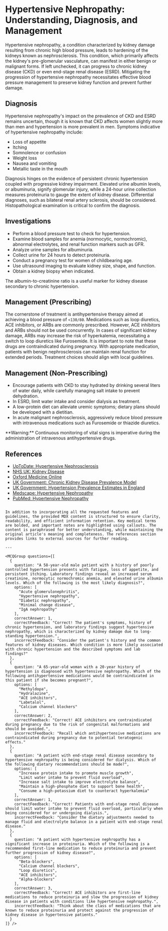 
# Hypertensive Nephropathy: Understanding, Diagnosis, and Management

Hypertensive nephropathy, a condition characterized by kidney damage resulting from chronic high blood pressure, leads to hardening of the kidneys known as nephrosclerosis. This condition, which primarily affects the kidney's pre-glomerular vasculature, can manifest in either benign or malignant forms. If left unchecked, it can progress to chronic kidney disease (CKD) or even end-stage renal disease (ESRD). Mitigating the progression of hypertensive nephropathy necessitates effective blood pressure management to preserve kidney function and prevent further damage.

## Diagnosis

Hypertensive nephropathy's impact on the prevalence of CKD and ESRD remains uncertain, though it is known that CKD affects women slightly more than men and hypertension is more prevalent in men. Symptoms indicative of hypertensive nephropathy include:

- Loss of appetite
- Itching
- Somnolence or confusion
- Weight loss
- Nausea and vomiting
- Metallic taste in the mouth

Diagnosis hinges on the evidence of persistent chronic hypertension coupled with progressive kidney impairment. Elevated urine albumin levels, or albuminuria, signify glomerular injury, while a 24-hour urine collection measures proteinuria to gauge the extent of kidney disease. Differential diagnoses, such as bilateral renal artery sclerosis, should be considered. Histopathological examination is critical to confirm the diagnosis.

## Investigations

- Perform a blood pressure test to check for hypertension.
- Examine blood samples for anemia (normocytic, normochromic), abnormal electrolytes, and renal function markers such as GFR.
- Analyze urine samples for albuminuria.
- Collect urine for 24 hours to detect proteinuria.
- Conduct a pregnancy test for women of childbearing age.
- Use ultrasound imaging to evaluate kidney size, shape, and function.
- Obtain a kidney biopsy when indicated.

The albumin-to-creatinine ratio is a useful marker for kidney disease secondary to chronic hypertension.

## Management (Prescribing)

The cornerstone of treatment is antihypertensive therapy aimed at achieving a blood pressure of `<130/80`. Medications such as loop diuretics, ACE inhibitors, or ARBs are commonly prescribed. However, ACE inhibitors and ARBs should not be used concurrently. In cases of significant kidney damage, ARBs may increase the risk of hyperkalemia, necessitating a switch to loop diuretics like Furosemide. It is important to note that these drugs are contraindicated during pregnancy. With appropriate medication, patients with benign nephrosclerosis can maintain renal function for extended periods. Treatment choices should align with local guidelines.

## Management (Non-Prescribing)

- Encourage patients with CKD to stay hydrated by drinking several liters of water daily, while carefully managing salt intake to prevent dehydration.
- In ESRD, limit water intake and consider dialysis as treatment.
- A low-protein diet can alleviate uremic symptoms; dietary plans should be developed with a dietitian.
- In acute malignant nephrosclerosis, aggressively reduce blood pressure with intravenous medications such as Furosemide or thiazide diuretics.

<Callout emoji="⚠️">
**Warning:** Continuous monitoring of vital signs is imperative during the administration of intravenous antihypertensive drugs.
</Callout>

## References

- [UpToDate: Hypertensive Nephrosclerosis](https://www.uptodate.com/contents/clinical-features-diagnosis-and-treatment-of-hypertensive-nephrosclerosis#H10)
- [NHS UK: Kidney Disease](https://www.nhs.uk/conditions/kidney-disease/)
- [Oxford Medicine Online](https://oxfordmedicine.com/view/10.1093/med/9780199592548.001.0001/med-9780199592548-chapter-211)
- [UK Government: Chronic Kidney Disease Prevalence Model](https://assets.publishing.service.gov.uk/government/uploads/system/uploads/attachment_data/file/612303/ChronickidneydiseaseCKDprevalencemodelbriefing.pdf)
- [UK Government: Hypertension Prevalence Estimates in England](https://assets.publishing.service.gov.uk/government/uploads/system/uploads/attachment_data/file/873605/Summary_of_hypertension_prevalence_estimates_in_England__1_.pdf)
- [Medscape: Hypertensive Nephropathy](https://emedicine.medscape.com/article/244342-overview)
- [PubMed: Hypertensive Nephropathy](https://pubmed.ncbi.nlm.nih.gov/29892833/)
```

In addition to incorporating all the requested features and guidelines, the provided MDX content is structured to ensure clarity, readability, and efficient information retention. Key medical terms are bolded, and important notes are highlighted using callouts. The content is paraphrased for better understanding, while maintaining the original article's meaning and completeness. The references section provides links to external sources for further reading.

---

<MCQGroup questions={[
  {
    question: "A 58-year-old male patient with a history of poorly controlled hypertension presents with fatigue, loss of appetite, and persistent itching. Laboratory findings reveal an increased serum creatinine, normocytic normochromic anemia, and elevated urine albumin levels. Which of the following is the most likely diagnosis?",
    options: [
      "Acute glomerulonephritis",
      "Hypertensive nephropathy",
      "Diabetic nephropathy",
      "Minimal change disease",
      "IgA nephropathy"
    ],
    correctAnswer: 1,
    correctFeedback: "Correct! The patient's symptoms, history of chronic hypertension, and laboratory findings suggest hypertensive nephropathy, which is characterized by kidney damage due to long-standing hypertension.",
    incorrectFeedback: "Consider the patient's history and the common features of kidney diseases. Which condition is more likely associated with chronic hypertension and the described symptoms and lab findings?"
  },
  {
    question: "A 65-year-old woman with a 20-year history of hypertension is diagnosed with hypertensive nephropathy. Which of the following antihypertensive medications would be contraindicated in this patient if she becomes pregnant?",
    options: [
      "Methyldopa",
      "Hydralazine",
      "ACE inhibitors",
      "Labetalol",
      "Calcium channel blockers"
    ],
    correctAnswer: 2,
    correctFeedback: "Correct! ACE inhibitors are contraindicated during pregnancy due to the risk of congenital malformations and should be avoided.",
    incorrectFeedback: "Recall which antihypertensive medications are contraindicated during pregnancy due to potential teratogenic effects."
  },
  {
    question: "A patient with end-stage renal disease secondary to hypertensive nephropathy is being considered for dialysis. Which of the following dietary recommendations should be made?",
    options: [
      "Increase protein intake to promote muscle growth",
      "Limit water intake to prevent fluid overload",
      "Increase salt intake to improve electrolyte balance",
      "Maintain a high-phosphate diet to support bone health",
      "Consume a high-potassium diet to counteract hyperkalemia"
    ],
    correctAnswer: 1,
    correctFeedback: "Correct! Patients with end-stage renal disease should limit water intake to prevent fluid overload, particularly when being considered for or undergoing dialysis.",
    incorrectFeedback: "Consider the dietary adjustments needed to manage fluid and electrolyte balance in a patient with end-stage renal disease."
  },
  {
    question: "A patient with hypertensive nephropathy has a significant increase in proteinuria. Which of the following is a recommended first-line medication to reduce proteinuria and prevent further progression of kidney disease?",
    options: [
      "Beta-blockers",
      "Calcium channel blockers",
      "Loop diuretics",
      "ACE inhibitors",
      "Alpha-blockers"
    ],
    correctAnswer: 3,
    correctFeedback: "Correct! ACE inhibitors are first-line medications to reduce proteinuria and slow the progression of kidney disease in patients with conditions like hypertensive nephropathy.",
    incorrectFeedback: "Think about the class of medications that are known to reduce proteinuria and protect against the progression of kidney disease in hypertensive patients."
  }
]} />